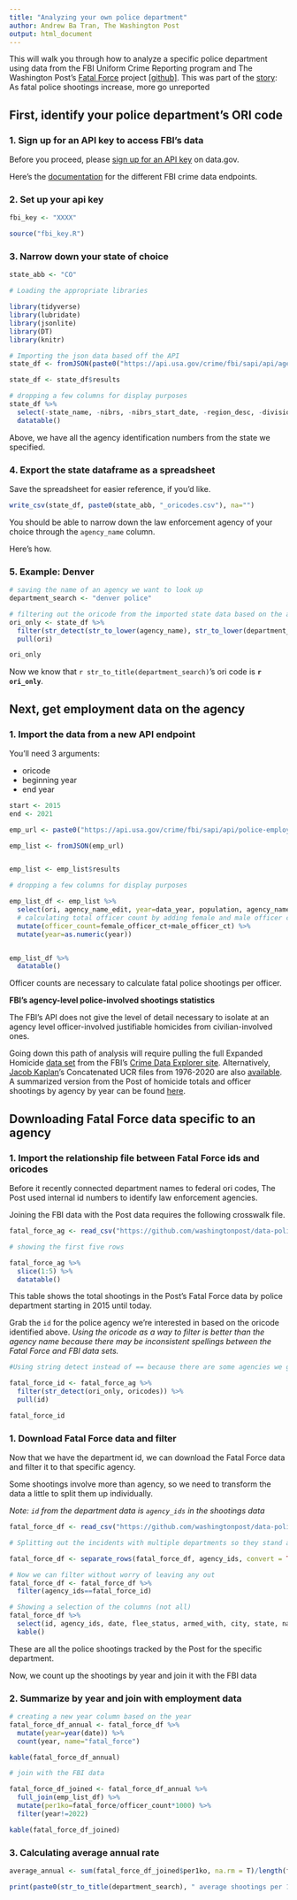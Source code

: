 ```yaml
---
title: "Analyzing your own police department"
author: Andrew Ba Tran, The Washington Post
output: html_document
---
```


This will walk you through how to analyze a specific police department using data from the FBI Uniform Crime Reporting program and The Washington Post's [Fatal Force](https://www.washingtonpost.com/graphics/investigations/police-shootings-database/) project [[github]](https://github.com/washingtonpost/data-police-shootings). This was part of the [story](): As fatal police shootings increase, more go unreported

## First, identify your police department's ORI code

### 1. Sign up for an API key to access FBI's data

Before you proceed, please [sign up for an API key](https://api.data.gov/signup/) on data.gov.

Here's the [documentation](https://crime-data-explorer.fr.cloud.gov/pages/docApi) for the different FBI crime data endpoints.

### 2. Set up your api key

```r
fbi_key <- "XXXX"
```

```r
source("fbi_key.R")
```

### 3. Narrow down your state of choice

```r
state_abb <- "CO"
```

```r
# Loading the appropriate libraries

library(tidyverse)
library(lubridate)
library(jsonlite)
library(DT)
library(knitr)

# Importing the json data based off the API
state_df <- fromJSON(paste0("https://api.usa.gov/crime/fbi/sapi/api/agencies/byStateAbbr/", str_to_upper(state_abb), "?API_KEY=", fbi_key))

state_df <- state_df$results

# dropping a few columns for display purposes
state_df %>% 
  select(-state_name, -nibrs, -nibrs_start_date, -region_desc, -division_name) %>% 
  datatable()
```
Above, we have all the agency identification numbers from the state we specified. 

### 4. Export the state dataframe as a spreadsheet

Save the spreadsheet for easier reference, if you'd like.

```r
write_csv(state_df, paste0(state_abb, "_oricodes.csv"), na="")
```

You should be able to narrow down the law enforcement agency of your choice through the `agency_name` column.

Here's how.

### 5. Example: Denver

```r
# saving the name of an agency we want to look up
department_search <- "denver police"

# filtering out the oricode from the imported state data based on the agency name
ori_only <- state_df %>% 
  filter(str_detect(str_to_lower(agency_name), str_to_lower(department_search))) %>% 
  pull(ori)

ori_only
```

Now we know that `r str_to_title(department_search)`'s ori code is **`r ori_only`**.

## Next, get employment data on the agency

### 1. Import the data from a new API endpoint

You'll need 3 arguments:

* oricode
* beginning year
* end year

```r
start <- 2015
end <- 2021

emp_url <- paste0("https://api.usa.gov/crime/fbi/sapi/api/police-employment/agencies/", ori_only, "/", start, "/", end, "?API_KEY=", fbi_key)

emp_list <- fromJSON(emp_url)


emp_list <- emp_list$results

# dropping a few columns for display purposes

emp_list_df <- emp_list %>% 
  select(ori, agency_name_edit, year=data_year, population, agency_name_edit, female_officer_ct, male_officer_ct) %>% 
  # calculating total officer count by adding female and male officer counts
  mutate(officer_count=female_officer_ct+male_officer_ct) %>% 
  mutate(year=as.numeric(year))


emp_list_df %>% 
  datatable()
```

Officer counts are necessary to calculate fatal police shootings per officer.

**FBI's agency-level police-involved shootings statistics**

The FBI's API does not give the level of detail necessary to isolate at an agency level officer-involved justifiable homicides from civilian-involved ones. 

Going down this path of analysis will require pulling the full Expanded Homicide [data set](https://crime-data-explorer.fr.cloud.gov/pages/home) from the FBI's [Crime Data Explorer site](https://crime-data-explorer.fr.cloud.gov/pages/home). Alternatively, [Jacob Kaplan](https://jacobdkaplan.weebly.com/)'s Concatenated UCR files from 1976-2020 are also [available](https://www.openicpsr.org/openicpsr/project/100699/version/V11/view). A summarized version from the Post of homicide totals and officer shootings by agency by year can be found [here](data/shr.csv).

## Downloading Fatal Force data specific to an agency

### 1. Import the relationship file between Fatal Force ids and oricodes

Before it recently connected department names to federal ori codes, The Post used internal id numbers to identify law enforcement agencies.

Joining the FBI data with the Post data requires the following crosswalk file.

```r
fatal_force_ag <- read_csv("https://github.com/washingtonpost/data-police-shootings/raw/master/v2/fatal-police-shootings-agencies.csv")

# showing the first five rows

fatal_force_ag %>% 
  slice(1:5) %>% 
  datatable()
```

This table shows the total shootings in the Post's Fatal Force data by police department starting in 2015 until today.

Grab the `id` for the police agency we're interested in based on the oricode identified above. *Using the oricode as a way to filter is better than the agency name because there may be inconsistent spellings between the Fatal Force and FBI data sets.*

```r
#Using string detect instead of == because there are some agencies we grouped multiple oricodes for simplicity, ie. state police

fatal_force_id <- fatal_force_ag %>% 
  filter(str_detect(ori_only, oricodes)) %>% 
  pull(id) 

fatal_force_id
```

### 1. Download Fatal Force data and filter

Now that we have the department id, we can download the Fatal Force data and filter it to that specific agency.

Some shootings involve more than agency, so we need to transform the data a little to split them up individually.

*Note: `id` from the department data is `agency_ids` in the shootings data*

```r
fatal_force_df <- read_csv("https://github.com/washingtonpost/data-police-shootings/raw/master/v2/fatal-police-shootings-data.csv")

# Splitting out the incidents with multiple departments so they stand alone and can then be filtered successfully

fatal_force_df <- separate_rows(fatal_force_df, agency_ids, convert = TRUE)

# Now we can filter without worry of leaving any out
fatal_force_df <- fatal_force_df %>% 
  filter(agency_ids==fatal_force_id) 

# Showing a selection of the columns (not all)
fatal_force_df %>% 
  select(id, agency_ids, date, flee_status, armed_with, city, state, name, age, gender, race ) %>% 
  kable()
```

These are all the police shootings tracked by the Post for the specific department.

Now, we count up the shootings by year and join it with the FBI data

### 2. Summarize by year and join with employment data

```r
# creating a new year column based on the year
fatal_force_df_annual <- fatal_force_df %>% 
  mutate(year=year(date)) %>%
  count(year, name="fatal_force")

kable(fatal_force_df_annual)

# join with the FBI data

fatal_force_df_joined <- fatal_force_df_annual %>% 
  full_join(emp_list_df) %>% 
  mutate(per1ko=fatal_force/officer_count*1000) %>% 
  filter(year!=2022)

kable(fatal_force_df_joined)

```

### 3. Calculating average annual rate

```r
average_annual <- sum(fatal_force_df_joined$per1ko, na.rm = T)/length(fatal_force_df_joined)

print(paste0(str_to_title(department_search), " average shootings per 1,000 officers: ", round(average_annual, 2)))
```

